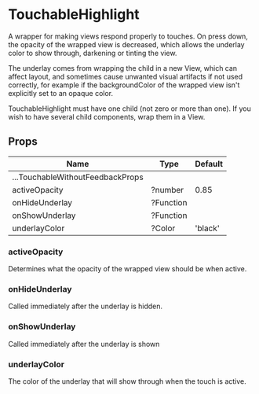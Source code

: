 
<Meta title="Components|TouchableHighlight" />

# TouchableHighlight

A wrapper for making views respond properly to touches. On press down, the
opacity of the wrapped view is decreased, which allows the underlay color to
show through, darkening or tinting the view.

The underlay comes from wrapping the child in a new View, which can affect
layout, and sometimes cause unwanted visual artifacts if not used correctly, for
example if the backgroundColor of the wrapped view isn't explicitly set to an
opaque color.

TouchableHighlight must have one child (not zero or more than one). If you wish
to have several child components, wrap them in a View.

## Props

| Name                      | Type      | Default |
| ------------------------- | --------- | ------- |
| ...TouchableWithoutFeedbackProps      | |
| activeOpacity             | ?number   | 0.85 |
| onHideUnderlay            | ?Function | |
| onShowUnderlay            | ?Function | |
| underlayColor             | ?Color    | 'black' |

### activeOpacity

Determines what the opacity of the wrapped view should be when active.

### onHideUnderlay

Called immediately after the underlay is hidden.

### onShowUnderlay

Called immediately after the underlay is shown

### underlayColor

The color of the underlay that will show through when the touch is active.
